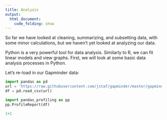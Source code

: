 ```yaml
---
title: Analysis
output:
  html_document:
    code_folding: show
---
```


So far we have looked at cleaning, summarizing, and subsetting data, with some minor calculations, but we haven't yet looked at analyzing our data.

Python is a very powerful tool for data analysis. Similarly to R, we can fit linear models and view graphs. First, we will look at some basic data analysis processes in Python.

Let's re-load in our Gapminder data:

```python
import pandas as pd
url = 'https://raw.githubusercontent.com/jstaf/gapminder/master/gapminder/gapminder.csv'
df = pd.read_csv(url)
```



```python
import pandas_profiling as pp
pp.ProfileReport(df)
```

```r
1+1
```
